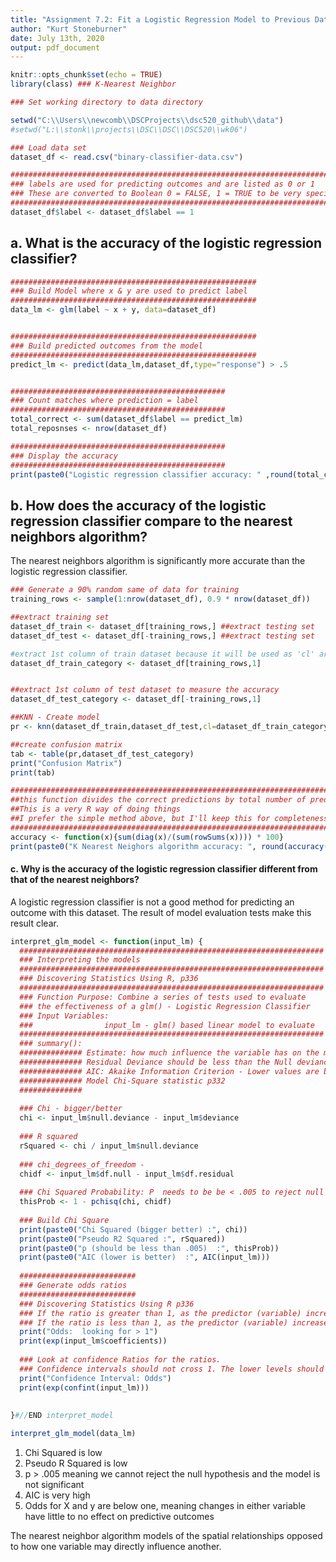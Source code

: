 ```yaml
---
title: "Assignment 7.2: Fit a Logistic Regression Model to Previous Data Set"
author: "Kurt Stoneburner"
date: July 13th, 2020
output: pdf_document
---
```




```r
knitr::opts_chunk$set(echo = TRUE)
library(class) ### K-Nearest Neighbor

### Set working directory to data directory

setwd("C:\\Users\\newcomb\\DSCProjects\\dsc520_github\\data")
#setwd("L:\\stonk\\projects\\DSC\\DSC\\DSC520\\wk06")

### Load data set
dataset_df <- read.csv("binary-classifier-data.csv")

#######################################################################################################
### labels are used for predicting outcomes and are listed as 0 or 1
### These are converted to Boolean 0 = FALSE, 1 = TRUE to be very specific about the matching terms
#######################################################################################################
dataset_df$label <- dataset_df$label == 1
```

## a. What is the accuracy of the logistic regression classifier?


``` r

#######################################################
### Build Model where x & y are used to predict label
#######################################################
data_lm <- glm(label ~ x + y, data=dataset_df)


#######################################################
### Build predicted outcomes from the model
#######################################################
predict_lm <- predict(data_lm,dataset_df,type="response") > .5


################################################
### Count matches where prediction = label
################################################
total_correct <- sum(dataset_df$label == predict_lm)
total_reposnses <- nrow(dataset_df)

################################################
### Display the accuracy
################################################
print(paste0("Logistic regression classifier accuracy: " ,round(total_correct / total_reposnses,4)*100,"%"))

```

## b. How does the accuracy of the logistic regression classifier compare to the nearest neighbors algorithm?

The nearest neighbors algorithm is significantly more accurate than the logistic regression classifier.

``` r

### Generate a 90% random same of data for training
training_rows <- sample(1:nrow(dataset_df), 0.9 * nrow(dataset_df))

##extract training set
dataset_df_train <- dataset_df[training_rows,] ##extract testing set
dataset_df_test <- dataset_df[-training_rows,] ##extract testing set

#extract 1st column of train dataset because it will be used as 'cl' argument in knn function.
dataset_df_train_category <- dataset_df[training_rows,1] 


##extract 1st column of test dataset to measure the accuracy
dataset_df_test_category <- dataset_df[-training_rows,1]

##KNN - Create model
pr <- knn(dataset_df_train,dataset_df_test,cl=dataset_df_train_category,k=11)

##create confusion matrix
tab <- table(pr,dataset_df_test_category)
print("Confusion Matrix")
print(tab)

###########################################################################################################################
##this function divides the correct predictions by total number of predictions that tell us how accurate the model is.
##This is a very R way of doing things
##I prefer the simple method above, but I'll keep this for completeness
###########################################################################################################################
accuracy <- function(x){sum(diag(x)/(sum(rowSums(x)))) * 100}
print(paste0("K Nearest Neighors algorithm accuracy: ", round(accuracy(tab),2),"%"))


```


#### c. Why is the accuracy of the logistic regression classifier different from that of the nearest neighbors?

A logistic regression classifier is not a good method for predicting an outcome with this dataset. The result of model evaluation tests make this result clear. 

``` r
interpret_glm_model <- function(input_lm) {
  ####################################################################  
  ### Interpreting the models
  ####################################################################  
  ### Discovering Statistics Using R, p336
  ####################################################################  
  ### Function Purpose: Combine a series of tests used to evaluate
  ### the effectiveness of a glm() - Logistic Regression Classifier
  ### Input Variables:
  ###                input_lm - glm() based linear model to evaluate
  ####################################################################
  ### summary():
  ############## Estimate: how much influence the variable has on the model
  ############## Residual Deviance should be less than the Null deviance. This demonstrates the m
  ############## AIC: Akaike Information Criterion - Lower values are better
  ############## Model Chi-Square statistic p332
  ############## 
  
  ### Chi - bigger/better
  chi <- input_lm$null.deviance - input_lm$deviance
  
  ### R squared
  rSquared <- chi / input_lm$null.deviance
  
  ### chi_degrees_of_freedom - 
  chidf <- input_lm$df.null - input_lm$df.residual
  
  ### Chi Squared Probability: P  needs to be be < .005 to reject null hypothesis
  thisProb <- 1 - pchisq(chi, chidf)  
  
  ### Build Chi Square
  print(paste0("Chi Squared (bigger better) :", chi))
  print(paste0("Pseudo R2 Squared :", rSquared))
  print(paste0("p (should be less than .005)  :", thisProb))
  print(paste0("AIC (lower is better)  :", AIC(input_lm)))
  
  ##########################
  ### Generate odds ratios
  ##########################
  ### Discovering Statistics Using R p336
  ### If the ratio is greater than 1, as the predictor (variable) increases the odds of the outcome occurring will increase.
  ### If the ratio is less than 1, as the predictor (variable) increase the odds of the outcome occurring will decrease
  print("Odds:  looking for > 1")
  print(exp(input_lm$coefficients))
  
  ### Look at confidence Ratios for the ratios.
  ### Confidence intervals should not cross 1. The lower levels should be greater than 1. 
  print("Confidence Interval: Odds")
  print(exp(confint(input_lm)))
  
  
}#//END interpret_model

interpret_glm_model(data_lm)

```
  1. Chi Squared is low
  1. Pseudo R Squared is low
  1. p > .005 meaning we cannot reject the null hypothesis and the model is not significant
  1. AIC is very high
  1. Odds for X and y are below one, meaning changes in either variable have little to no effect on predictive outcomes
  
The nearest neighbor algorithm models of the spatial relationships opposed to how one variable may directly influence another.

